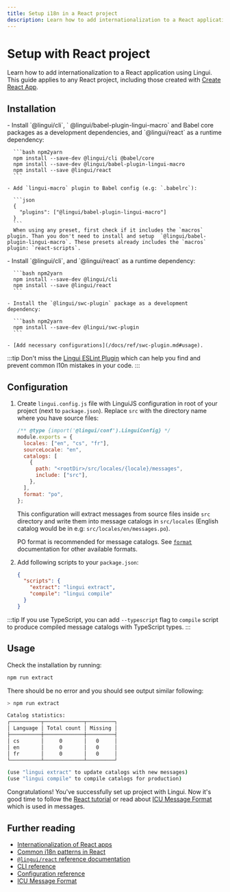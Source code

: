 ```yaml
---
title: Setup i18n in a React project
description: Learn how to add internationalization to a React application using Lingui
---
```


# Setup with React project

Learn how to add internationalization to a React application using Lingui. This guide applies to any React project, including those created with [Create React App](https://create-react-app.dev/).

## Installation


<Tabs groupId="babel-swc" queryString="babel-or-swc">
  <TabItem value="babel" label="Babel" default>
    - Install `@lingui/cli`, ` @lingui/babel-plugin-lingui-macro` and Babel core packages as a development dependencies, and `@lingui/react` as a runtime dependency:

      ```bash npm2yarn
      npm install --save-dev @lingui/cli @babel/core
      npm install --save-dev @lingui/babel-plugin-lingui-macro
      npm install --save @lingui/react
      ```

    - Add `lingui-macro` plugin to Babel config (e.g: `.babelrc`):

      ```json
      {
        "plugins": ["@lingui/babel-plugin-lingui-macro"]
      }
      ```
      When using any preset, first check if it includes the `macros` plugin. Than you don't need to install and setup  `@lingui/babel-plugin-lingui-macro`. These presets already includes the `macros` plugin: `react-scripts`.

  </TabItem>
  <TabItem value="swc" label="SWC">
    - Install `@lingui/cli`, and `@lingui/react` as a runtime dependency:

      ```bash npm2yarn
      npm install --save-dev @lingui/cli
      npm install --save @lingui/react
      ```

    - Install the `@lingui/swc-plugin` package as a development dependency:

      ```bash npm2yarn
      npm install --save-dev @lingui/swc-plugin
      ```

    - [Add necessary configurations](/docs/ref/swc-plugin.md#usage).

  </TabItem>
</Tabs>

:::tip
Don't miss the [Lingui ESLint Plugin](/docs/ref/eslint-plugin.md) which can help you find and prevent common l10n mistakes in your code.
:::

## Configuration

1. Create `lingui.config.js` file with LinguiJS configuration in root of your project (next to `package.json`). Replace `src` with the directory name where you have source files:

   ```js title="lingui.config.js"
   /** @type {import('@lingui/conf').LinguiConfig} */
   module.exports = {
     locales: ["en", "cs", "fr"],
     sourceLocale: "en",
     catalogs: [
       {
         path: "<rootDir>/src/locales/{locale}/messages",
         include: ["src"],
       },
     ],
     format: "po",
   };
   ```

   This configuration will extract messages from source files inside `src` directory and write them into message catalogs in `src/locales` (English catalog would be in e.g: `src/locales/en/messages.po`).

   PO format is recommended for message catalogs. See [`format`](/docs/ref/catalog-formats.md) documentation for other available formats.

2. Add following scripts to your `package.json`:

   ```json title="package.json"
   {
     "scripts": {
       "extract": "lingui extract",
       "compile": "lingui compile"
     }
   }
   ```

:::tip
If you use TypeScript, you can add `--typescript` flag to `compile` script to produce compiled message catalogs with TypeScript types.
:::

## Usage

Check the installation by running:

```bash npm2yarn
npm run extract
```

There should be no error and you should see output similar following:

```bash npm2yarn
> npm run extract

Catalog statistics:
┌──────────┬─────────────┬─────────┐
│ Language │ Total count │ Missing │
├──────────┼─────────────┼─────────┤
│ cs       │     0       │   0     │
│ en       │     0       │   0     │
│ fr       │     0       │   0     │
└──────────┴─────────────┴─────────┘

(use "lingui extract" to update catalogs with new messages)
(use "lingui compile" to compile catalogs for production)
```

Congratulations! You've successfully set up project with Lingui. Now it's good time to follow the [React tutorial](/docs/tutorials/react.md) or read about [ICU Message Format](/docs/guides/message-format.md) which is used in messages.

## Further reading

- [Internationalization of React apps](/docs/tutorials/react.md)
- [Common i18n patterns in React](/docs/tutorials/react-patterns.md)
- [`@lingui/react` reference documentation](/docs/ref/react.md)
- [CLI reference](/docs/ref/cli.md)
- [Configuration reference](/docs/ref/conf.md)
- [ICU Message Format](/docs/guides/message-format.md)
